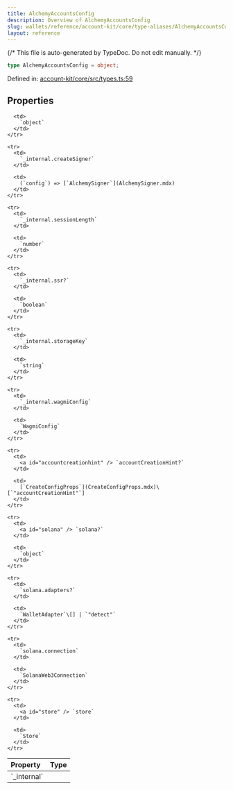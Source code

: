 ```yaml
---
title: AlchemyAccountsConfig
description: Overview of AlchemyAccountsConfig
slug: wallets/reference/account-kit/core/type-aliases/AlchemyAccountsConfig
layout: reference
---
```


{/* This file is auto-generated by TypeDoc. Do not edit manually. */}

```ts
type AlchemyAccountsConfig = object;
```

Defined in: [account-kit/core/src/types.ts:59](https://github.com/alchemyplatform/aa-sdk/blob/153785ddc87beb160382c2bae7dbafa4a66ade9a/account-kit/core/src/types.ts#L59)

## Properties

<table>
  <thead>
    <tr>
      <th align="left">Property</th>
      <th align="left">Type</th>
    </tr>
  </thead>

  <tbody>
    <tr>
      <td>
        <a id="_internal" /> `_internal`
      </td>

      <td>
        `object`
      </td>
    </tr>

    <tr>
      <td>
        `_internal.createSigner`
      </td>

      <td>
        (`config`) => [`AlchemySigner`](AlchemySigner.mdx)
      </td>
    </tr>

    <tr>
      <td>
        `_internal.sessionLength`
      </td>

      <td>
        `number`
      </td>
    </tr>

    <tr>
      <td>
        `_internal.ssr?`
      </td>

      <td>
        `boolean`
      </td>
    </tr>

    <tr>
      <td>
        `_internal.storageKey`
      </td>

      <td>
        `string`
      </td>
    </tr>

    <tr>
      <td>
        `_internal.wagmiConfig`
      </td>

      <td>
        `WagmiConfig`
      </td>
    </tr>

    <tr>
      <td>
        <a id="accountcreationhint" /> `accountCreationHint?`
      </td>

      <td>
        [`CreateConfigProps`](CreateConfigProps.mdx)\[`"accountCreationHint"`]
      </td>
    </tr>

    <tr>
      <td>
        <a id="solana" /> `solana?`
      </td>

      <td>
        `object`
      </td>
    </tr>

    <tr>
      <td>
        `solana.adapters?`
      </td>

      <td>
        `WalletAdapter`\[] | `"detect"`
      </td>
    </tr>

    <tr>
      <td>
        `solana.connection`
      </td>

      <td>
        `SolanaWeb3Connection`
      </td>
    </tr>

    <tr>
      <td>
        <a id="store" /> `store`
      </td>

      <td>
        `Store`
      </td>
    </tr>

  </tbody>
</table>
